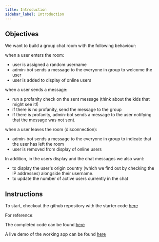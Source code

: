 ```yaml
---
title: Introduction
sidebar_label: Introduction
---
```


## Objectives
We want to build a group chat room with the following behaviour:

when a user enters the room:

- user is assigned a random username
- admin-bot sends a message to the everyone in group to welcome the user
- user is added to display of online users

when a user sends a message:

- run a profanity check on the sent message (think about the kids that might see it!)
- if there is no profanity, send the message to the group
- if there is profanity, admin-bot sends a message to the user notifying that the message was not sent.

when a user leaves the room (disconnection):

- admin-bot sends a message to the everyone in group to indicate that the user has left the room
- user is removed from display of online users

In addition, in the users display and the chat messages we also want:

- to display the user's origin country (which we find out by checking the IP addresses) alongside their username.
- to update the number of active users currently in the chat

## Instructions
To start, checkout the github repository with the starter code [here](https://github.com/realtime-apps-iap/chat-app-starter)

For reference:

The completed code can be found [here](https://github.com/realtime-apps-iap/chat-app)

A live demo of the working app can be found [here](https://rtwa-iap-chat-app.herokuapp.com/)